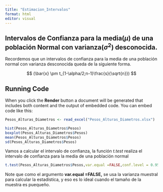 ```yaml
---
title: "Estimacion_Intervalos"
format: html
editor: visual
---
```


## Intervalos de Confianza para la media($\mu$) de una población Normal con varianza($\sigma^2$) desconocida.

Recordemos que un intervalos de confianza para la media de una población normal con varianza desconocida queda de la siguiente forma.

$$
(\bar{x} \pm t_{1-\alpha/2;n-1}\frac{s}{\sqrt{n}})
$$

## Running Code

When you click the **Render** button a document will be generated that includes both content and the output of embedded code. You can embed code like this:

```r
Pesos_Alturas_Diametros <- read_excel("Pesos_Alturas_Diametros.xlsx")

hist(Pesos_Alturas_Diametros$Pesos)
boxplot(Pesos_Alturas_Diametros$Pesos)
mean(Pesos_Alturas_Diametros$Pesos)
sd(Pesos_Alturas_Diametros$Pesos)
```

Vamos a calcular el intervalo de confianza, la función *t.test* realiza el intervalo de confianza para la media de una población normal

```r
t.test(Pesos_Alturas_Diametros$Pesos,var.equal =FALSE,conf.level = 0.95 )
```

Note que como el argumento **var.equal =FALSE,** se usa la varianza muestral para calcular la estadística, y eso es lo ideal cuando el tamaño de la muestra es puequeño.
